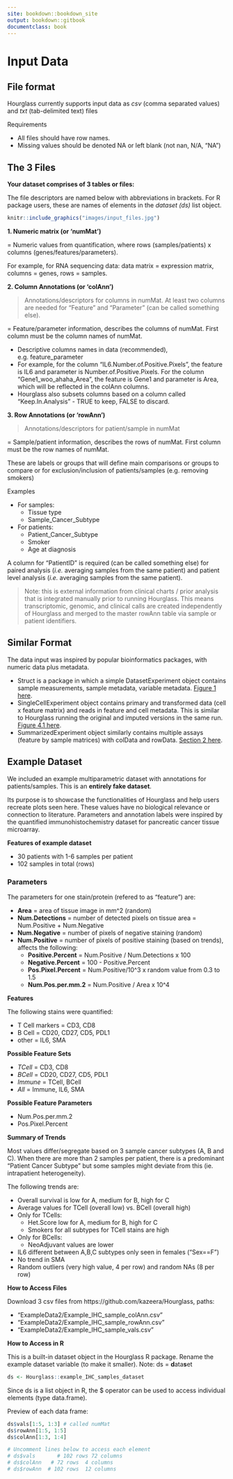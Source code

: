 ```yaml
---
site: bookdown::bookdown_site
output: bookdown::gitbook
documentclass: book
---
```

# Input Data 
## File format
Hourglass currently supports input data as *csv* (comma separated values) and *txt* (tab-delimited text) files

Requirements

* All files should have row names.
* Missing values should be denoted NA or left blank (not nan, N/A, "NA")

## The 3 Files

**Your dataset comprises of 3 tables or files:**

The file descriptors are named below with abbreviations in brackets. For R package users, these are names of elements in the _dataset (ds)_ list object.

```r
knitr::include_graphics("images/input_files.jpg")
```

**1. Numeric matrix (or 'numMat')** 

= Numeric values from quantification, where rows (samples/patients) x columns (genes/features/parameters).

For example, for RNA sequencing data: data matrix = expression matrix, columns = genes, rows = samples.


**2. Column Annotations (or 'colAnn')** 

> Annotations/descriptors for columns in numMat. At least two columns are needed for "Feature" and "Parameter" (can be called something else). 

= Feature/parameter information, describes the columns of numMat. First column must be the column names of numMat.

* Descriptive columns names in data (recommended), e.g. feature_parameter
* For example, for the column "IL6.Number.of.Positive.Pixels", the feature is IL6 and parameter is Number.of.Positive.Pixels. For the column "Gene1_woo_ahaha_Area", the feature is Gene1 and parameter is Area, which will be reflected in the colAnn columns.
* Hourglass also subsets columns based on a column called "Keep.In.Analysis" - TRUE to keep, FALSE to discard. 

**3. Row Annotations (or 'rowAnn')**

> Annotations/descriptors for patient/sample in numMat

= Sample/patient information, describes the rows of numMat. First column must be the row names of numMat. 

These are labels or groups that will define main comparisons or groups to compare or for exclusion/inclusion of patients/samples (e.g. removing smokers)
 
Examples

* For samples:
     * Tissue type
     * Sample_Cancer_Subtype

* For patients:
     * Patient_Cancer_Subtype
     * Smoker
     * Age at diagnosis

A column for "PatientID" is required (can be called something else) for paired analysis (_i.e._ averaging samples from the same patient) and patient level analysis (_i.e._ averaging samples from the same patient).

> Note: this is external information from clinical charts / prior analysis that is integrated manually prior to running Hourglass. This means transcriptomic, genomic, and clinical calls are created independently of Hourglass and merged to the master rowAnn table via sample or patient identifiers.  



## Similar Format
The data input was inspired by popular bioinformatics packages, with numeric data plus metadata. 

* Struct is a package in which a simple DatasetExperiment object contains sample measurements, sample metadata, variable metadata. [Figure 1 here](https://academic.oup.com/bioinformatics/article/36/22-23/5551/6039109).
* SingleCellExperiment object contains primary and transformed data (cell x feature matrix) and reads in feature and cell metadata. This is similar to Hourglass running the original and imputed versions in the same run. [Figure 4.1 here](http://bioconductor.org/books/3.13/OSCA.intro/the-singlecellexperiment-class.html).
* SummarizedExperiment object similarly contains multiple assays (feature by sample matrices) with colData and rowData. [Section 2 here](http://bioconductor.org/packages/release/bioc/vignettes/SummarizedExperiment/inst/doc/SummarizedExperiment.html).

## Example Dataset
We included an example multiparametric dataset with annotations for patients/samples. This is an **entirely fake dataset**. 

Its purpose is to showcase the functionalities of Hourglass and help users recreate plots seen here. These values have no biological relevance or connection to literature. Parameters and annotation labels were inspired by the quantified immunohistochemistry dataset for pancreatic cancer tissue microarray.

**Features of example dataset**

* 30 patients with 1-6 samples per patient
* 102 samples in total (rows)

### Parameters 
The parameters for one stain/protein (refered to as "feature") are:

* **Area** = area of tissue image in mm^2 (random)
* **Num.Detections** = number of detected pixels on tissue area = Num.Positive + Num.Negative
* **Num.Negative** = number of pixels of negative staining (random)
* **Num.Positive** = number of pixels of positive staining (based on trends), affects the following: 
     * **Positive.Percent** = Num.Positive / Num.Detections x 100
     * **Negative.Percent** = 100 - Positive.Percent 
     * **Pos.Pixel.Percent** = Num.Positive/10^3  x random value from 0.3 to 1.5 
     * **Num.Pos.per.mm.2** = Num.Positive / Area x 10^4

**Features**

The following stains were quantified:	

* T Cell markers = CD3, CD8
* B Cell = CD20, CD27, CD5, PDL1
* other = IL6, SMA

**Possible Feature Sets**

* _TCell_ = CD3, CD8  
* _BCell_ = CD20, CD27, CD5, PDL1  
* _Immune_ = TCell, BCell  
* _All_ = Immune, IL6, SMA  

**Possible Feature Parameters**

* Num.Pos.per.mm.2
* Pos.Pixel.Percent

**Summary of Trends**

Most values differ/segregate based on 3 sample cancer subtypes (A, B and C). When there are more than 2 samples per patient, there is a predominant "Patient Cancer Subtype" but some samples might deviate from this (ie. intrapatient heterogeneity).

The following trends are:

* Overall survival is low for A, medium for B, high for C
* Average values for TCell (overall low) vs. BCell (overall high)
* Only for TCells:  
     * Het.Score low for A, medium for B, high for C
     * Smokers for all subtypes for TCell stains are high
* Only for BCells:  
     * NeoAdjuvant values are lower
* IL6 different between A,B,C subtypes only seen in females ("Sex==F")
* No trend in SMA
* Random outliers (very high value, 4 per row) and random NAs (8 per row)


**How to Access Files**

Download 3 csv files from https://github.com/kazeera/Hourglass, paths:

* "ExampleData2/Example_IHC_sample_colAnn.csv" 
* "ExampleData2/Example_IHC_sample_rowAnn.csv"
* "ExampleData2/Example_IHC_sample_vals.csv"  

**How to Access in R**

This is a built-in dataset object in the Hourglass R package. Rename the example dataset variable (to make it smaller). Note: ds = **d**ata**s**et
```r
ds <- Hourglass::example_IHC_samples_dataset 
```

Since ds is a list object in R, the $ operator can be used to access individual elements (type data.frame).

Preview of each data frame: 
```r
ds$vals[1:5, 1:3] # called numMat
ds$rowAnn[1:5, 1:5]
ds$colAnn[1:3, 1:4]

# Uncomment lines below to access each element
# ds$vals       # 102 rows 72 columns
# ds$colAnn   # 72 rows  4 columns
# ds$rowAnn  # 102 rows  12 columns
```
